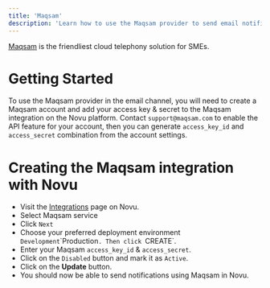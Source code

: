 ```yaml
---
title: 'Maqsam'
description: 'Learn how to use the Maqsam provider to send email notifications using Novu'
---
```


[Maqsam](https://maqsam.com/) is the friendliest cloud telephony solution for SMEs.

# Getting Started

To use the Maqsam provider in the email channel, you will need to create a Maqsam account and add your access key & secret to the Maqsam integration on the Novu platform.
Contact `support@maqsam.com` to enable the API feature for your account, then you can generate `access_key_id` and `access_secret` combination from the account settings.

# Creating the Maqsam integration with Novu

- Visit the [Integrations](https://web.novu.co/integrations) page on Novu.
- Select Maqsam service
- Click `Next`
- Choose your preferred deployment environment `Development`\`Production`. Then click `CREATE`.
- Enter your Maqsam `access_key_id` & `access_secret`.
- Click on the `Disabled` button and mark it as `Active`.
- Click on the **Update** button.
- You should now be able to send notifications using Maqsam in Novu.